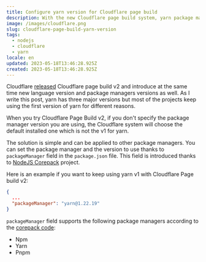 ```yaml
---
title: Configure yarn version for Cloudflare page build
description: With the new Cloudflare page build system, yarn package manager version can be more than version 1. But we can keep yarn version 1 configuring the build system with a package.json property.
image: /images/cloudflare.png
slug: cloudflare-page-build-yarn-version
tags:
  - nodejs
  - cloudflare
  - yarn
locale: en
updated: 2023-05-18T13:46:28.925Z
created: 2023-05-18T13:46:28.925Z
---
```


Cloudflare [released](https://blog.cloudflare.com/moderizing-cloudflare-pages-builds-toolbox/) Cloudflare page build v2 and introduce at the same time new language version and package managers versions as well. As I write this post, yarn has three major versions but most of the projects keep using the first version of yarn for different reasons.

When you try Cloudflare Page Build v2, if you don't specify the package manager version you are using, the Cloudflare system will choose the default installed one which is not the v1 for yarn.

The solution is simple and can be applied to other package managers. You can set the package manager and the version to use thanks to `packageManager` field in the `package.json` file. This field is introduced thanks to [NodeJS Corepack](https://github.com/nodejs/corepack) project.

Here is an example if you want to keep using yarn v1 with Cloudflare Page build v2:

```json:package.json
{
  ...
  "packageManager": "yarn@1.22.19"
}
```

`packageManager` field supports the following package managers according to the [corepack code](https://github.com/nodejs/corepack/blob/main/sources/types.ts#L4):
* Npm
* Yarn
* Pnpm
